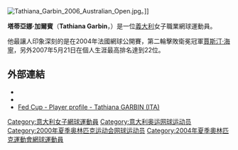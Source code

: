 [[Image:Tathiana_Garbin_2006_Australian_Open.jpg|thumb]]。]]

'''塔蒂亞娜·加爾賓'''（'''Tathiana Garbin'''，{{bd|1977年|6月30日|catIdx=Garbin}}）是一位[[義大利|義大利]]女子職業網球運動員。

他最讓人印象深刻的是在2004年法國網球公開賽，第二輪擊敗衛冕冠軍[[賈斯汀·海寧|賈斯汀·海寧]]，另外2007年5月21日在個人生涯最高排名達到22位。

==外部連結==
* {{Wta|id=1473}}
* {{ITF Profile|id=20005852}}
* [http://www.fedcup.com/en/players/player/profile.aspx?playerid=20005852 Fed Cup - Player profile - Tathiana GARBIN (ITA)] {{Wayback|url=http://www.fedcup.com/en/players/player/profile.aspx?playerid=20005852 |date=20160325190351 }}

{{Italy-bio-stub}}
{{Tennis-bio-stub}}

{{DEFAULTSORT:Garbin, Tathiana}}
[[Category:意大利女子網球運動員|Category:意大利女子網球運動員]]
[[Category:意大利奥运网球运动员|Category:意大利奥运网球运动员]]
[[Category:2000年夏季奥林匹克运动会网球运动员|Category:2000年夏季奥林匹克运动会网球运动员]]
[[Category:2004年夏季奧林匹克運動會網球運動員|Category:2004年夏季奧林匹克運動會網球運動員]]